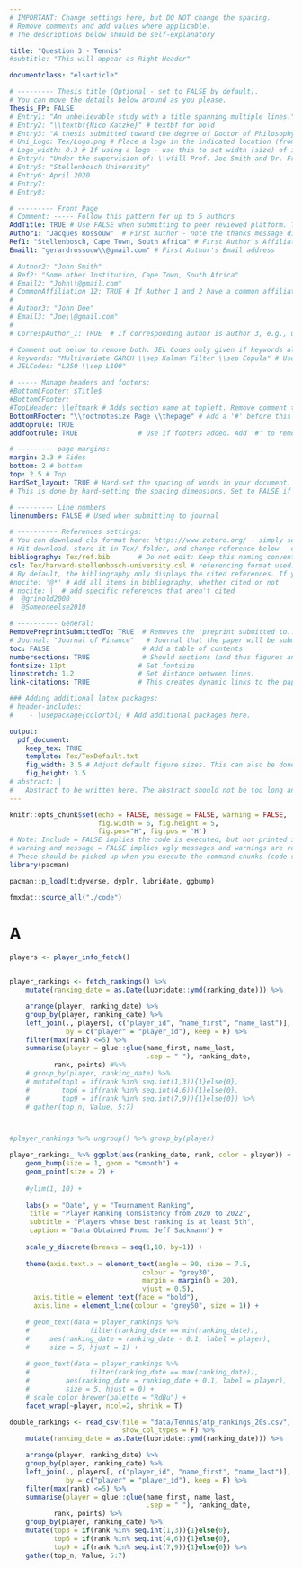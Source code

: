 ```yaml
---
# IMPORTANT: Change settings here, but DO NOT change the spacing.
# Remove comments and add values where applicable.
# The descriptions below should be self-explanatory

title: "Question 3 - Tennis"
#subtitle: "This will appear as Right Header"

documentclass: "elsarticle"

# --------- Thesis title (Optional - set to FALSE by default).
# You can move the details below around as you please.
Thesis_FP: FALSE
# Entry1: "An unbelievable study with a title spanning multiple lines."
# Entry2: "\\textbf{Nico Katzke}" # textbf for bold
# Entry3: "A thesis submitted toward the degree of Doctor of Philosophy"
# Uni_Logo: Tex/Logo.png # Place a logo in the indicated location (from your root, e.g. defaults to ~/Tex/Logo.png) and uncomment this line. Leave uncommented for no image
# Logo_width: 0.3 # If using a logo - use this to set width (size) of image
# Entry4: "Under the supervision of: \\vfill Prof. Joe Smith and Dr. Frank Smith"
# Entry5: "Stellenbosch University"
# Entry6: April 2020
# Entry7:
# Entry8:

# --------- Front Page
# Comment: ----- Follow this pattern for up to 5 authors
AddTitle: TRUE # Use FALSE when submitting to peer reviewed platform. This will remove author names.
Author1: "Jacques Rossouw"  # First Author - note the thanks message displayed as an italic footnote of first page.
Ref1: "Stellenbosch, Cape Town, South Africa" # First Author's Affiliation
Email1: "gerardrossouw\\@gmail.com" # First Author's Email address

# Author2: "John Smith"
# Ref2: "Some other Institution, Cape Town, South Africa"
# Email2: "John\\@gmail.com"
# CommonAffiliation_12: TRUE # If Author 1 and 2 have a common affiliation. Works with _13, _23, etc.
# 
# Author3: "John Doe"
# Email3: "Joe\\@gmail.com"
# 
# CorrespAuthor_1: TRUE  # If corresponding author is author 3, e.g., use CorrespAuthor_3: TRUE

# Comment out below to remove both. JEL Codes only given if keywords also given.
# keywords: "Multivariate GARCH \\sep Kalman Filter \\sep Copula" # Use \\sep to separate
# JELCodes: "L250 \\sep L100"

# ----- Manage headers and footers:
#BottomLFooter: $Title$
#BottomCFooter:
#TopLHeader: \leftmark # Adds section name at topleft. Remove comment to add it.
BottomRFooter: "\\footnotesize Page \\thepage" # Add a '#' before this line to remove footer.
addtoprule: TRUE
addfootrule: TRUE               # Use if footers added. Add '#' to remove line.

# --------- page margins:
margin: 2.3 # Sides
bottom: 2 # bottom
top: 2.5 # Top
HardSet_layout: TRUE # Hard-set the spacing of words in your document. This will stop LaTeX squashing text to fit on pages, e.g.
# This is done by hard-setting the spacing dimensions. Set to FALSE if you want LaTeX to optimize this for your paper.

# --------- Line numbers
linenumbers: FALSE # Used when submitting to journal

# ---------- References settings:
# You can download cls format here: https://www.zotero.org/ - simply search for your institution. You can also edit and save cls formats here: https://editor.citationstyles.org/about/
# Hit download, store it in Tex/ folder, and change reference below - easy.
bibliography: Tex/ref.bib       # Do not edit: Keep this naming convention and location.
csl: Tex/harvard-stellenbosch-university.csl # referencing format used.
# By default, the bibliography only displays the cited references. If you want to change this, you can comment out one of the following:
#nocite: '@*' # Add all items in bibliography, whether cited or not
# nocite: |  # add specific references that aren't cited
#  @grinold2000
#  @Someoneelse2010

# ---------- General:
RemovePreprintSubmittedTo: TRUE  # Removes the 'preprint submitted to...' at bottom of titlepage
# Journal: "Journal of Finance"   # Journal that the paper will be submitting to, if RemovePreprintSubmittedTo is set to TRUE.
toc: FALSE                       # Add a table of contents
numbersections: TRUE             # Should sections (and thus figures and tables) be numbered?
fontsize: 11pt                  # Set fontsize
linestretch: 1.2                # Set distance between lines.
link-citations: TRUE            # This creates dynamic links to the papers in reference list.

### Adding additional latex packages:
# header-includes:
#    - \usepackage{colortbl} # Add additional packages here.

output:
  pdf_document:
    keep_tex: TRUE
    template: Tex/TexDefault.txt
    fig_width: 3.5 # Adjust default figure sizes. This can also be done in the chunks of the text.
    fig_height: 3.5
# abstract: |
#   Abstract to be written here. The abstract should not be too long and should provide the reader with a good understanding what you are writing about. Academic papers are not like novels where you keep the reader in suspense. To be effective in getting others to read your paper, be as open and concise about your findings here as possible. Ideally, upon reading your abstract, the reader should feel he / she must read your paper in entirety.
---
```


<!-- First: Set your default preferences for chunk options: -->

<!-- If you want a chunk's code to be printed, set echo = TRUE. message = FALSE stops R printing ugly package loading details in your final paper too. I also suggest setting warning = FALSE and checking for warnings in R, else you might find ugly warnings in your paper. -->

```r
knitr::opts_chunk$set(echo = FALSE, message = FALSE, warning = FALSE, 
                      fig.width = 6, fig.height = 5, 
                      fig.pos="H", fig.pos = 'H')
# Note: Include = FALSE implies the code is executed, but not printed in your pdf.
# warning and message = FALSE implies ugly messages and warnings are removed from your pdf.
# These should be picked up when you execute the command chunks (code sections below) in your rmd, not printed in your paper!
library(pacman)

pacman::p_load(tidyverse, dyplr, lubridate, ggbump)

fmxdat::source_all("./code")

```


<!-- ############################## -->
<!-- # Start Writing here: -->
<!-- ############################## -->


# A

```r

players <- player_info_fetch()


player_rankings <- fetch_rankings() %>% 
    mutate(ranking_date = as.Date(lubridate::ymd(ranking_date))) %>% 

    arrange(player, ranking_date) %>%     
    group_by(player, ranking_date) %>% 
    left_join(., players[, c("player_id", "name_first", "name_last")], 
              by = c("player" = "player_id"), keep = F) %>% 
    filter(max(rank) <=5) %>% 
    summarise(player = glue::glue(name_first, name_last, 
                                  .sep = " "), ranking_date,
           rank, points) #%>% 
    # group_by(player, ranking_date) %>% 
    # mutate(top3 = if(rank %in% seq.int(1,3)){1}else{0}, 
    #        top6 = if(rank %in% seq.int(4,6)){1}else{0},
    #        top9 = if(rank %in% seq.int(7,9)){1}else{0}) %>% 
    # gather(top_n, Value, 5:7)



#player_rankings %>% ungroup() %>% group_by(player)

```


```r
player_rankings_ %>% ggplot(aes(ranking_date, rank, color = player)) +
    geom_bump(size = 1, geom = "smooth") +
    geom_point(size = 2) +
    
    #ylim(1, 10) +
    
    labs(x = "Date", y = "Tournament Ranking",
     title = "Player Ranking Consistency from 2020 to 2022",
     subtitle = "Players whose best ranking is at least 5th",
     caption = "Data Obtained From: Jeff Sackmann") +
    
    scale_y_discrete(breaks = seq(1,10, by=1)) +
    
    theme(axis.text.x = element_text(angle = 90, size = 7.5,
                                 colour = "grey30",
                                 margin = margin(b = 20),
                                 vjust = 0.5),
      axis.title = element_text(face = "bold"),
      axis.line = element_line(colour = "grey50", size = 1)) +

    # geom_text(data = player_rankings %>% 
    #               filter(ranking_date == min(ranking_date)),
    #     aes(ranking_date = ranking_date - 0.1, label = player),
    #     size = 5, hjust = 1) +
    
    # geom_text(data = player_rankings %>% 
    #               filter(ranking_date == max(ranking_date)),
    #         aes(ranking_date = ranking_date + 0.1, label = player),
    #         size = 5, hjust = 0) +
    # scale_color_brewer(palette = "RdBu") +
    facet_wrap(~player, ncol=2, shrink = T)

```



```r
double_rankings <- read_csv(file = "data/Tennis/atp_rankings_20s.csv",
                            show_col_types = F) %>% 
    mutate(ranking_date = as.Date(lubridate::ymd(ranking_date))) %>% 

    arrange(player, ranking_date) %>%     
    group_by(player, ranking_date) %>% 
    left_join(., players[, c("player_id", "name_first", "name_last")], 
              by = c("player" = "player_id"), keep = F) %>% 
    filter(max(rank) <=5) %>% 
    summarise(player = glue::glue(name_first, name_last, 
                                  .sep = " "), ranking_date,
           rank, points) %>% 
    group_by(player, ranking_date) %>% 
    mutate(top3 = if(rank %in% seq.int(1,3)){1}else{0}, 
           top6 = if(rank %in% seq.int(4,6)){1}else{0},
           top9 = if(rank %in% seq.int(7,9)){1}else{0}) %>% 
    gather(top_n, Value, 5:7)
```



